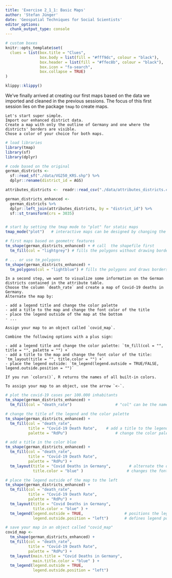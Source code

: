 ```yaml
---
title: 'Exercise 2_1_1: Basic Maps'
author: 'Stefan Jünger'
date: 'Geospatial Techniques for Social Scientists'
editor_options: 
  chunk_output_type: console
---
```


```r
# custom boxes
knitr::opts_template$set(
  clues = list(box.title = "Clues",
               box.body = list(fill = "#fff9dc", colour = "black"),
               box.header = list(fill = "#ffec8b", colour = "black"),
               box.icon = "fa-search",
               box.collapse = TRUE)
)
```

```r
klippy::klippy()
```

We've finally arrived at creating our first maps based on the data we imported and cleaned in the previous sessions.
The focus of this first session lies on the package `tmap` to create maps.

```block
Let's start super simple.
Import our enhanced district data.
Create a map with only the outline of Germany and one where the districts' borders are visible.
Chose a color of your choice for both maps.
```

```r
# load libraries
library(tmap)
library(sf)
library(dplyr)

# code based on the original
german_districts <- 
  sf::read_sf("./data/VG250_KRS.shp") %>% 
  dplyr::rename(district_id = AGS)

attributes_districts <-  readr::read_csv("./data/attributes_districts.csv") 

german_districts_enhanced <- 
  german_districts %>% 
  dplyr::left_join(attributes_districts, by = "district_id") %>% 
  sf::st_transform(crs = 3035)


# start by setting the tmap mode to "plot" for static maps
tmap_mode("plot")   # interactive maps can be designed by changing the mode to "view"

# first maps based on geometrc features
tm_shape(german_districts_enhanced) + # call  the shapefile first
  tm_fill(col = "lightgrey") # fills the polygons without drawing borders

# ... or use tm_polygons
tm_shape(german_districts_enhanced) + 
  tm_polygons(col = "lightblue") # fills the polygons and draws borders
```

```block
In a second step, we want to visualize some information on the German districts contained in the attribute table.
Choose the column `death_rate` and create a map of Covid-19 deaths in Germany.
Alternate the map by:

- add a legend title and change the color palette
- add a title to the map and change the font color of the title
- place the legend outside of the map at the bottom
- ...

Assign your map to an object called `covid_map`.
```


```block
Combine the following options with a plus sign:

- add a legend title and change the color palette: `tm_fill(col = "", title = "", palette = "") +`
- add a title to the map and change the font color of the title: `tm_layout(title = "", title.color = "") +`
- place the legend outside: `tm_legend(legend.outside = TRUE/FALSE, legend.outside.position = "")`

If you run `colors()`, R returns the names of all built-in colors.
```

```block
To assign your map to an object, use the arrow `<-`.
```

```r

# plot the covid-19 cases per 100.000 inhabitants
tm_shape(german_districts_enhanced) + 
  tm_fill(col = "death_rate")                   # "col" can be the name of a color or a column name

# change the title of the legend and the color palette
tm_shape(german_districts_enhanced) + 
  tm_fill(col = "death_rate",
          title = "Covid-19 Death Rate",    # add a title to the legend
          palette = "RdPu")                     # change the color palette

# add a title in the color blue
tm_shape(german_districts_enhanced) + 
  tm_fill(col = "death_rate",
          title = "Covid-19 Death Rate",
          palette = "RdPu") +
  tm_layout(title = "Covid Deaths in Germany",        # alternate the overall layout like title
            title.color = "blue" )                   # changes the font color of the title

# place the legend outside of the map to the left
tm_shape(german_districts_enhanced) + 
  tm_fill(col = "death_rate",
          title = "Covid-19 Death Rate",
          palette = "RdPu") +
  tm_layout(title = "Covid Deaths in Germany",
            title.color = "blue" ) +
  tm_legend(legend.outside = TRUE,                  # positions the legend outside           
            legend.outside.position = "left")       # defines legend positions 

# save your map in an object called "covid_map"
covid_map <-  
  tm_shape(german_districts_enhanced) + 
  tm_fill(col = "death_rate",
          title = "Covid-19 Death Rate",
          palette = "RdPu") +
  tm_layout(main.title = "Covid Deaths in Germany",
            main.title.color = "blue" ) +
  tm_legend(legend.outside = TRUE,
            legend.outside.position = "left") 
```